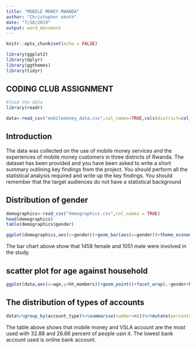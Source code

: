 ---
title: "MOBILE MONEY RWANDA"
author: "Christopher okoth"
date: "7/18/2019"
output: word_document
---

```{r setup, include=FALSE}
knitr::opts_chunk$set(echo = FALSE)

library(ggplot2)
library(dplyr)
library(ggthemes)
library(tidyr)
```
## CODING CLUB ASSIGNMENT

```{r echo=TRUE, warning=FALSE}
#load the data 
library(readr)

data<-read_csv("mobilemoney_data.csv",col_names=TRUE,cols(district=col_factor(),urban=col_factor(),gender=col_factor()))

```
## Introduction
The data was collected on the use of mobile money services and the experiences of mobile money customers in three districts of Rwanda. The dataset has been provided and you have been asked to write a short summary outlining key findings from the project. You should perform all the statistical analysis required and write up the key findings. You should remember that the target audiences do not have a statistical background


## Distribution of gender 
```{r echo=TRUE}
demographics<-read_csv("demographics.csv",col_names = TRUE)
head(demographics)
table(demographics$gender)

ggplot(demographics,aes(x=gender))+geom_bar(aes(x=gender))+theme_economist()+geom_bar(fill="red")

```
The bar chart above show that 1458 female and 1051 male were involved in the study.

## scatter plot for age against household 
```{r echo=TRUE}
ggplot(data,aes(x=age,y=hh_members))+geom_point()+facet_wrap(.~gender+highest_grade_completed)+theme_economist()

```
## The distribution of types of accounts
```{r echo=TRUE}
data%>%group_by(account_type)%>%summarise(number=n())%>%mutate(percentage=number/sum(number)*100)%>%arrange(desc(percentage))
```

The table above shows that mobile money and VSLA account are the most used with 32.88 and 26.66 percent of people usin it. The lowest bank account used is online bank account.
